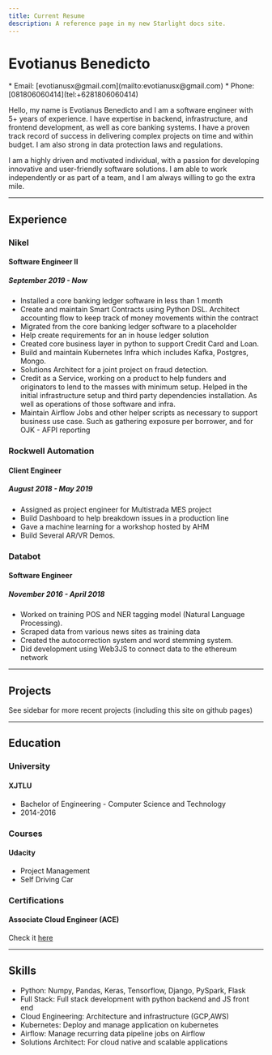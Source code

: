 ```yaml
---
title: Current Resume
description: A reference page in my new Starlight docs site.
---
```


# Evotianus Benedicto


<Card title="Contact">
  * Email: [evotianusx@gmail.com](mailto:evotianusx@gmail.com) 
  * Phone: [081806060414](tel:+6281806060414)
</Card>

Hello, my name is Evotianus Benedicto and I am a software engineer with 5+ years of experience. I have expertise in backend, infrastructure, and frontend development, as well as core banking systems. I have a proven track record of success in delivering complex projects on time and within budget. I am also strong in data protection laws and regulations.

I am a highly driven and motivated individual, with a passion for developing innovative and user-friendly software solutions. I am able to work independently or as part of a team, and I am always willing to go the extra mile.

---

## Experience

### Nikel

#### Software Engineer II

##### September 2019 - Now

- Installed a core banking ledger software in less than 1 month
- Create and maintain Smart Contracts using Python DSL. Architect accounting flow to keep track of money movements within the contract
- Migrated from the core banking ledger software to a placeholder
- Help create requirements for an in house ledger solution
- Created core business layer in python to support Credit Card and Loan.
- Build and maintain Kubernetes Infra which includes Kafka, Postgres, Mongo.
- Solutions Architect for a joint project on fraud detection. 
- Credit as a Service, working on a product to help funders and originators to lend to the masses with minimum setup. Helped in the initial infrastructure setup and third party dependencies installation. As well as operations of those software and infra.
- Maintain Airflow Jobs and other helper scripts as necessary to support business use case. Such as gathering exposure per borrower, and for OJK - AFPI reporting

### Rockwell Automation

#### Client Engineer

##### August 2018 - May 2019

- Assigned as project engineer for Multistrada MES project
- Build Dashboard to help breakdown issues in a production line
- Gave a machine learning for a workshop hosted by AHM
- Build Several AR/VR Demos.

### Databot

#### Software Engineer

##### November 2016 - April 2018

- Worked on training POS and NER tagging model (Natural Language Processing).
- Scraped data from various news sites as training data
- Created the autocorrection system and word stemming system.
- Did development using Web3JS to connect data to the ethereum network

---

## Projects

See sidebar for more recent projects (including this site on github pages)

---

## Education

### University

#### XJTLU

- Bachelor of Engineering - Computer Science and Technology
- 2014-2016

### Courses

#### Udacity

- Project Management
- Self Driving Car

### Certifications

#### Associate Cloud Engineer (ACE)

Check it [here](https://www.credential.net/12e26e32-a9d7-496c-b097-59bd08f9d119?key=ca83e9caf44e71eab59220d64c06f715a17d8388ae309e5eb353cda5afdf55db)

---

## Skills

- Python: Numpy, Pandas, Keras, Tensorflow, Django, PySpark, Flask
- Full Stack: Full stack development with python backend and JS front end
- Cloud Engineering: Architecture and infrastructure (GCP,AWS)
- Kubernetes: Deploy and manage application on kubernetes
- Airflow: Manage recurring data pipeline jobs on Airflow
- Solutions Architect: For cloud native and scalable applications
